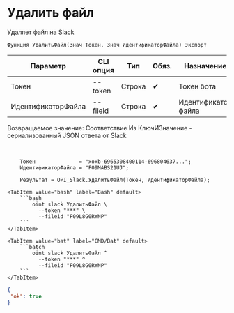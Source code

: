 ﻿---
sidebar_position: 4
description: Удалить файл и другие функции для работы с Slack в Открытом пакете интеграций - бесплатной open-source библиотеке интеграций для 1С:Предприятие 8, OneScript и CLI
keywords: [1C, 1С, 1С:Предприятие, 1С:Предприятие 8.3, API, Интеграция, Сервисы, Обмен, OneScript, CLI, Slack]
---


# Удалить файл
 Удаляет файл на Slack



`Функция УдалитьФайл(Знач Токен, Знач ИдентификаторФайла) Экспорт`

  | Параметр | CLI опция | Тип | Обяз. | Назначение |
  |-|-|-|-|-|
  | Токен | --token | Строка | &#x2714; | Токен бота |
  | ИдентификаторФайла | --fileid | Строка | &#x2714; | Идентификатор файла |

  
  Возвращаемое значение:   Соответствие Из КлючИЗначение - сериализованный JSON ответа от Slack

<br/>



```bsl title="Пример использования для 1С:Предприятие/OneScript"
    Токен              = "xoxb-6965308400114-696804637...";
    ИдентификаторФайла = "F09MABS21UJ";

    Результат = OPI_Slack.УдалитьФайл(Токен, ИдентификаторФайла);
```
    

 <Tabs>
  
    <TabItem value="bash" label="Bash" default>
        ```bash
            oint slack УдалитьФайл \
              --token "***" \
              --fileid "F09L8G0RWNP"
        ```
    </TabItem>
  
    <TabItem value="bat" label="CMD/Bat" default>
        ```batch
            oint slack УдалитьФайл ^
              --token "***" ^
              --fileid "F09L8G0RWNP"
        ```
    </TabItem>
</Tabs>


```json title="Результат"
{
 "ok": true
}
```
